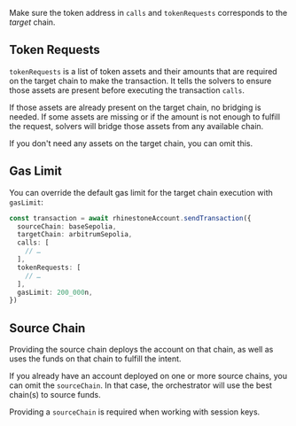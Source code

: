 <Note>Make sure the token address in `calls` and `tokenRequests` corresponds to the _target_ chain.</Note>

## Token Requests

`tokenRequests` is a list of token assets and their amounts that are required on the target chain to make the transaction. It tells the solvers to ensure those assets are present before executing the transaction `calls`.

If those assets are already present on the target chain, no bridging is needed. If some assets are missing or if the amount is not enough to fulfill the request, solvers will bridge those assets from any available chain.

If you don't need any assets on the target chain, you can omit this.

## Gas Limit

You can override the default gas limit for the target chain execution with `gasLimit`:

```ts {10}
const transaction = await rhinestoneAccount.sendTransaction({
  sourceChain: baseSepolia,
  targetChain: arbitrumSepolia,
  calls: [
    // …
  ],
  tokenRequests: [
    // …
  ],
  gasLimit: 200_000n,
})
```

## Source Chain

Providing the source chain deploys the account on that chain, as well as uses the funds on that chain to fulfill the intent.

If you already have an account deployed on one or more source chains, you can omit the `sourceChain`. In that case, the orchestrator will use the best chain(s) to source funds.

<Info>Providing a `sourceChain` is required when working with session keys.</Info>
